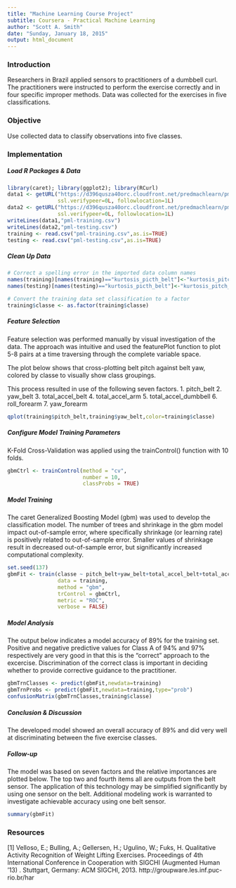 ```yaml
---
title: "Machine Learning Course Project"
subtitle: Coursera - Practical Machine Learning
author: "Scott A. Smith"
date: "Sunday, January 18, 2015"
output: html_document
---
```




### Introduction
Researchers in Brazil applied sensors to practitioners of a dumbbell curl.  The practitioners were instructed to perform the exercise correctly and in four specific improper methods.  Data was collected for the exercises in five classifications.

### Objective
Use collected data to classify observations into five classes.

### Implementation

##### Load R Packages & Data
```r
library(caret); library(ggplot2); library(RCurl)
data1 <- getURL("https://d396qusza40orc.cloudfront.net/predmachlearn/pml-training.csv",
                ssl.verifypeer=0L, followlocation=1L)
data2 <- getURL("https://d396qusza40orc.cloudfront.net/predmachlearn/pml-testing.csv",
                ssl.verifypeer=0L, followlocation=1L)
writeLines(data1,"pml-training.csv")
writeLines(data2,"pml-testing.csv")
training <- read.csv("pml-training.csv",as.is=TRUE)
testing <- read.csv("pml-testing.csv",as.is=TRUE)
```

##### Clean Up Data
```r
# Correct a spelling error in the imported data column names
names(training)[names(training)=="kurtosis_picth_belt"]<-"kurtosis_pitch_belt"
names(testing)[names(testing)=="kurtosis_picth_belt"]<-"kurtosis_pitch_belt"

# Convert the training data set classification to a factor
training$classe <- as.factor(training$classe)
```

##### Feature Selection
Feature selection was performed manually by visual investigation of the data.  The approach was intuitive and used the featurePlot function to plot 5-8 pairs at a time traversing through the complete variable space.

The plot below shows that cross-plotting belt pitch against belt yaw, colored by classe to visually show class groupings.

This process resulted in use of the following seven factors.
1. pitch_belt
2. yaw_belt
3. total_accel_belt
4. total_accel_arm
5. total_accel_dumbbell
6. roll_forearm
7. yaw_forearm
```r
qplot(training$pitch_belt,training$yaw_belt,color=training$classe)
```

##### Configure Model Training Parameters
K-Fold Cross-Validation was applied using the trainControl() function with 10 folds.
```r
gbmCtrl <- trainControl(method = "cv",
                        number = 10,
                        classProbs = TRUE)
```

##### Model Training
The caret Generalized Boosting Model (gbm) was used to develop the classification model.  The number of trees and shrinkage in the gbm model impact out-of-sample error, where specifically shrinkage (or learning rate) is positively related to out-of-sample error.  Smaller values of shrinkage result in decreased out-of-sample error, but significantly increased computational complexity.
```r
set.seed(137)
gbmFit <- train(classe ~ pitch_belt+yaw_belt+total_accel_belt+total_accel_arm+total_accel_dumbbell+roll_forearm+yaw_forearm,
                data = training,
                method = "gbm",
                trControl = gbmCtrl,
                metric = "ROC",
                verbose = FALSE)
```

##### Model Analysis
The output below indicates a model accuracy of 89% for the training set.  Positive and negative predictive values for Class A of 94% and 97% respectively are very good in that this is the "correct" approach to the excercise.  Discrimination of the correct class is important in deciding whether to provide corrective guidance to the practitioner.
```r
gbmTrnClasses <- predict(gbmFit,newdata=training)
gbmTrnProbs <- predict(gbmFit,newdata=training,type="prob")
confusionMatrix(gbmTrnClasses,training$classe)
```

##### Conclusion & Discussion
The developed model showed an overall accuracy of 89% and did very well at discriminating between the five exercise classes.

##### Follow-up
The model was based on seven factors and the relative importances are plotted below.  The top two and fourth items all are outputs from the belt sensor.  The application of this technology may be simplified significantly by using one sensor on the belt.  Additional modeling work is warranted to investigate achievable accuracy using one belt sensor.

```r
summary(gbmFit)
```

### Resources
[1] Velloso, E.; Bulling, A.; Gellersen, H.; Ugulino, W.; Fuks, H. Qualitative Activity Recognition of Weight Lifting Exercises. Proceedings of 4th International Conference in Cooperation with SIGCHI (Augmented Human '13) . Stuttgart, Germany: ACM SIGCHI, 2013.
http://groupware.les.inf.puc-rio.br/har
